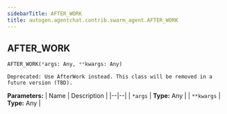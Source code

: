 ```yaml
---
sidebarTitle: AFTER_WORK
title: autogen.agentchat.contrib.swarm_agent.AFTER_WORK
---
```

<h2 id="autogen.agentchat.contrib.swarm_agent.AFTER_WORK" class="doc doc-heading">
    <code class="doc-symbol doc-symbol-heading doc-symbol-class"></code>
    <span class="doc doc-object-name doc-class-name">AFTER_WORK</span>
</h2>

```python
AFTER_WORK(*args: Any, **kwargs: Any)
```

    Deprecated: Use AfterWork instead. This class will be removed in a future version (TBD).

<b>Parameters:</b>
| Name | Description |
|--|--|
| `*args` | **Type:** Any |
| `**kwargs` | **Type:** Any |